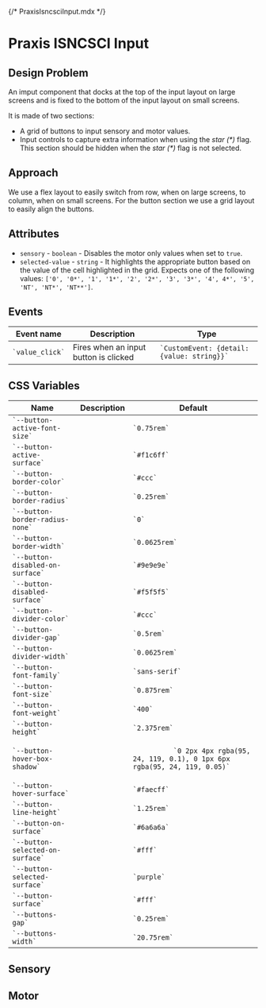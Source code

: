 {/* PraxisIsncsciInput.mdx */}


<Meta of={Stories} />

# Praxis ISNCSCI Input

## Design Problem

An imput component that docks at the top of the input layout on large screens and is fixed to the bottom of the input layout on small screens.

It is made of two sections:

- A grid of buttons to input sensory and motor values.
- Input controls to capture extra information when using the _star (\*)_ flag. This section should be hidden when the _star (\*)_ flag is not selected.

## Approach

We use a flex layout to easily switch from row, when on large screens, to column, when on small screens.
For the button section we use a grid layout to easily align the buttons.

## Attributes

- `sensory` - `boolean` - Disables the motor only values when set to `true`.
- `selected-value` - `string` - It highlights the appropriate button based on the value of the cell highlighted in the grid.
  Expects one of the following values: `['0', '0*', '1', '1*', '2', '2*', '3', '3*', '4', 4*', '5', 'NT', 'NT*', 'NT**']`.

## Events

<table>
  <thead>
    <tr>
      <th>Event name</th>
      <th>Description</th>
      <th>Type</th>
    </tr>
  </thead>
  <tbody>
    <tr>
      <td>
        <code>`value_click`</code>
      </td>
      <td>Fires when an input button is clicked</td>
      <td>
        <code>`CustomEvent: {detail: {value: string}}`</code>
      </td>
    </tr>
  </tbody>
</table>

## CSS Variables

<table>
  <thead>
    <tr>
      <th>Name</th>
      <th>Description</th>
      <th>Default</th>
    </tr>
  </thead>
  <tbody>
    <tr>
      <td>
        <code>`--button-active-font-size`</code>
      </td>
      <td>&nbsp;</td>
      <td>
        <code>`0.75rem`</code>
      </td>
    </tr>
    <tr>
      <td>
        <code>`--button-active-surface`</code>
      </td>
      <td>&nbsp;</td>
      <td>
        <code>`#f1c6ff`</code>
      </td>
    </tr>
    <tr>
      <td>
        <code>`--button-border-color`</code>
      </td>
      <td>&nbsp;</td>
      <td>
        <code>`#ccc`</code>
      </td>
    </tr>
    <tr>
      <td>
        <code>`--button-border-radius`</code>
      </td>
      <td>&nbsp;</td>
      <td>
        <code>`0.25rem`</code>
      </td>
    </tr>
    <tr>
      <td>
        <code>`--button-border-radius-none`</code>
      </td>
      <td>&nbsp;</td>
      <td>
        <code>`0`</code>
      </td>
    </tr>
    <tr>
      <td>
        <code>`--button-border-width`</code>
      </td>
      <td>&nbsp;</td>
      <td>
        <code>`0.0625rem`</code>
      </td>
    </tr>
    <tr>
      <td>
        <code>`--button-disabled-on-surface`</code>
      </td>
      <td>&nbsp;</td>
      <td>
        <code>`#9e9e9e`</code>
      </td>
    </tr>
    <tr>
      <td>
        <code>`--button-disabled-surface`</code>
      </td>
      <td>&nbsp;</td>
      <td>
        <code>`#f5f5f5`</code>
      </td>
    </tr>
    <tr>
      <td>
        <code>`--button-divider-color`</code>
      </td>
      <td>&nbsp;</td>
      <td>
        <code>`#ccc`</code>
      </td>
    </tr>
    <tr>
      <td>
        <code>`--button-divider-gap`</code>
      </td>
      <td>&nbsp;</td>
      <td>
        <code>`0.5rem`</code>
      </td>
    </tr>
    <tr>
      <td>
        <code>`--button-divider-width`</code>
      </td>
      <td>&nbsp;</td>
      <td>
        <code>`0.0625rem`</code>
      </td>
    </tr>
    <tr>
      <td>
        <code>`--button-font-family`</code>
      </td>
      <td>&nbsp;</td>
      <td>
        <code>`sans-serif`</code>
      </td>
    </tr>
    <tr>
      <td>
        <code>`--button-font-size`</code>
      </td>
      <td>&nbsp;</td>
      <td>
        <code>`0.875rem`</code>
      </td>
    </tr>
    <tr>
      <td>
        <code>`--button-font-weight`</code>
      </td>
      <td>&nbsp;</td>
      <td>
        <code>`400`</code>
      </td>
    </tr>
    <tr>
      <td>
        <code>`--button-height`</code>
      </td>
      <td>&nbsp;</td>
      <td>
        <code>`2.375rem`</code>
      </td>
    </tr>
    <tr>
      <td>
        <code>`--button-hover-box-shadow`</code>
      </td>
      <td>&nbsp;</td>
      <td>
        <code>
          `0 2px 4px rgba(95, 24, 119, 0.1), 0 1px 6px rgba(95, 24, 119, 0.05)`
        </code>
      </td>
    </tr>
    <tr>
      <td>
        <code>`--button-hover-surface`</code>
      </td>
      <td>&nbsp;</td>
      <td>
        <code>`#faecff`</code>
      </td>
    </tr>
    <tr>
      <td>
        <code>`--button-line-height`</code>
      </td>
      <td>&nbsp;</td>
      <td>
        <code>`1.25rem`</code>
      </td>
    </tr>
    <tr>
      <td>
        <code>`--button-on-surface`</code>
      </td>
      <td>&nbsp;</td>
      <td>
        <code>`#6a6a6a`</code>
      </td>
    </tr>
    <tr>
      <td>
        <code>`--button-selected-on-surface`</code>
      </td>
      <td>&nbsp;</td>
      <td>
        <code>`#fff`</code>
      </td>
    </tr>
    <tr>
      <td>
        <code>`--button-selected-surface`</code>
      </td>
      <td>&nbsp;</td>
      <td>
        <code>`purple`</code>
      </td>
    </tr>
    <tr>
      <td>
        <code>`--button-surface`</code>
      </td>
      <td>&nbsp;</td>
      <td>
        <code>`#fff`</code>
      </td>
    </tr>
    <tr>
      <td>
        <code>`--buttons-gap`</code>
      </td>
      <td>&nbsp;</td>
      <td>
        <code>`0.25rem`</code>
      </td>
    </tr>
    <tr>
      <td>
        <code>`--buttons-width`</code>
      </td>
      <td>&nbsp;</td>
      <td>
        <code>`20.75rem`</code>
      </td>
    </tr>
  </tbody>
</table>

## Sensory

<Canvas of={Stories.Sensory} />

## Motor

<Canvas of={Stories.Motor} />
